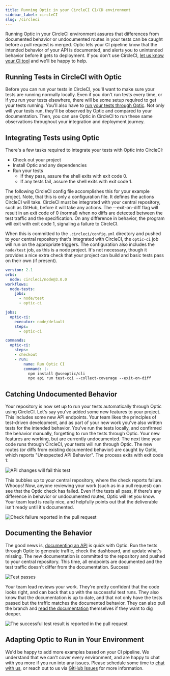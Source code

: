 ```yaml
---
title: Running Optic in your CircleCI CI/CD environment
sidebar_label: circleCI
slug: /circleci
---
```


Running Optic in your CircleCI environment assures that differences from documented behavior or undocumented routes in your tests can be caught before a pull request is merged. Optic lets your CI pipeline know that the intended behavior of your API is documented, and alerts you to unintended behavior before it gets to deployment. If you don't use CircleCI, [let us know your CI tool](https://github.com/opticdev/optic/issues/new?title=FR:%20Support%20for%20CI%20tool) and we'll be happy to help.

## Running Tests in CircleCI with Optic

Before you can run your tests in CircleCI, you'll want to make sure your tests are running normally locally. Even if you don't run tests every time, or if you run your tests elsewhere, there will be some setup required to get your tests running. You'll also have to [run your tests through Optic](/docs/get-started/testing). Not only will your tests run, they'll be observed by Optic and compared to your documentation. Then, you can use Optic in CircleCI to run these same observations throughout your integration and deployment journey.

## Integrating Tests using Optic

There's a few tasks required to integrate your tests with Optic into CircleCI:

- Check out your project
- Install Optic and any dependencies
- Run your tests
  - If they pass, assure the shell exits with exit code 0.
  - If any tests fail, assure the shell exits with exit code 1.

The following CircleCI config file accomplishes this for your example project. Note, that this is only a configuration file. It defines the actions CircleCI will take. CircleCI must be integrated with your central repository, such as GitHub, before it will take any actions. The --exit-on-diff flag will result in an exit code of 0 (normal) when no diffs are detected between the test traffic and the specification. On any difference in behavior, the program will exit with exit code 1, signaling a failure to CircleCI. 

When this is committed to the `.circleci/config.yml` directory and pushed to your central repository that's integrated with CircleCI, the `optic-ci` job will run on the appropriate triggers. The configuration also includes the `node/test` job, as this is a node project. It's not necessary, though it provides a nice extra check that your project can build and basic tests pass on their own (if present).

``` yaml
version: 2.1
orbs:
  node: circleci/node@3.0.0
workflows:
  node-tests:
    jobs:
      - node/test
      - optic-ci

jobs:
  optic-ci:
    executor: node/default
    steps:
      - optic-ci

commands:
  optic-ci:
    steps:
    - checkout
    - run:
        name: Run Optic CI
        command: |-
          npm install @useoptic/cli
          npx api run test-cci --collect-coverage --exit-on-diff
```

## Catching Undocumented Behavior

Your repository is now set up to run your tests automatically through Optic using CircleCI. Let's say you've added some new features to your project. This includes some new API endpoints. Your team likes the principles of test-driven development, and as part of your new work you've also written tests for the intended behavior. You've run the tests locally, and confirmed the behavior manually, forgetting to run the tests through Optic. Your new features are working, but are currently undocumented. The next time your code runs through CircleCI, your tests will run through Optic. The new routes (or diffs from existing documented behavior) are caught by Optic, which reports "Unexpected API Behavior". The process exits with exit code 1:

![API changes will fail this test](/img/docs/cm-oci-test-fail.png)

This bubbles up to your central repository, where the check reports failure. Whoops! Now, anyone reviewing your work (such as in a pull request) can see that the Optic check has failed. Even if the tests all pass, if there's any difference in behavior or undocumented routes, Optic will let you know. Your team lead is really nice, and helpfully points out that the deliverable isn't ready until it's documented.

![Check failure reported in the pull request](/img/docs/cm-oci-check-fail.png)

## Documenting the Behavior

The good news is, [documenting an API](/docs) is quick with Optic. Run the tests through Optic to generate traffic, check the dashboard, and update what's missing. The new documentation is committed to the repository and pushed to your central repository. This time, all endpoints are documented and the test traffic doesn't differ from the documentation. Success!

![Test passes](/img/docs/cm-oci-test-pass.gif)

Your team lead reviews your work. They're pretty confident that the code looks right, and can back that up with the successful test runs. They also know that the documentation is up to date, and that not only have the tests passed but the traffic matches the documented behavior. They can also pull the branch and [read the documentation](/docs/using/share-with-team) themselves if they want to dig deeper.

![The successful test result is reported in the pull request](/img/docs/cm-oci-check-pass.png)

## Adapting Optic to Run in Your Environment

We'd be happy to add more examples based on your CI pipeline. We understand that we can't cover every environment, and are happy to chat with you more if you run into any issues. Please schedule some time to [chat with us](https://calendly.com/optic-onboarding/setup-help), or reach out to us via [GitHub Issues](https://github.com/opticdev/optic/issues/new?title=optic%20in%20production%3a) for more information.
